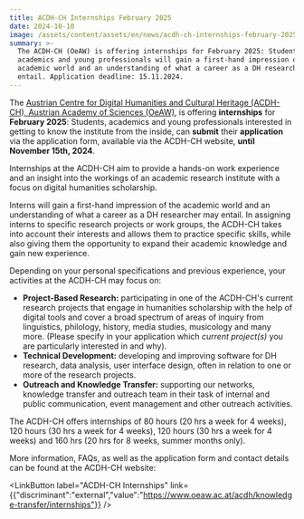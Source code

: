 ```yaml
---
title: ACDH-CH Internships February 2025
date: 2024-10-10
image: /assets/content/assets/en/news/acdh-ch-internships-february-2025/image.jpg
summary: >-
  The ACDH-CH (OeAW) is offering internships for February 2025: Students,
  academics and young professionals will gain a first-hand impression of the
  academic world and an understanding of what a career as a DH researcher may
  entail. Application deadline: 15.11.2024.
---
```

The [Austrian Centre for Digital Humanities and Cultural Heritage (ACDH-CH), Austrian Academy of Sciences (OeAW)](https://clariah.at/en/consortium/austrian-academy-of-sciences/), is offering **internships** for **February 2025**: Students, academics and young professionals interested in getting to know the institute from the inside, can **submit** their **application** via the application form, available via the ACDH-CH website, **until November 15th, 2024**.

Internships at the ACDH-CH aim to provide a hands-on work experience and an insight into the workings of an academic research institute with a focus on digital humanities scholarship.

Interns will gain a first-hand impression of the academic world and an understanding of what a career as a DH researcher may entail. In assigning interns to specific research projects or work groups, the ACDH-CH takes into account their interests and allows them to practice specific skills, while also giving them the opportunity to expand their academic knowledge and gain new experience.

Depending on your personal specifications and previous experience, your activities at the ACDH-CH may focus on:

* **Project-Based Research:** participating in one of the ACDH-CH's current research projects that engage in humanities scholarship with the help of digital tools and cover a broad spectrum of areas of inquiry from linguistics, philology, history, media studies, musicology and many more. (Please specify in your application which *current project(s)* you are particularly interested in and why).
* **Technical Development:** developing and improving software for DH research, data analysis, user interface design, often in relation to one or more of the research projects.
* **Outreach and Knowledge Transfer:** supporting our networks, knowledge transfer and outreach team in their task of internal and public communication, event management and other outreach activities.

The ACDH-CH offers internships of 80 hours (20 hrs a week for 4 weeks), 120 hours (30 hrs a week for 4 weeks), 120 hours (30 hrs a week for 4 weeks) and 160 hrs (20 hrs for 8 weeks, summer months only).

More information, FAQs, as well as the application form and contact details can be found at the ACDH-CH website:

<LinkButton label="ACDH-CH Internships" link={{"discriminant":"external","value":"https://www.oeaw.ac.at/acdh/knowledge-transfer/internships"}} />

